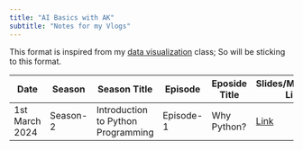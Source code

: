 ```yaml
---
title: "AI Basics with AK"
subtitle: "Notes for my Vlogs"
---
```


This format is inspired from my [data visualization](https://datavizaz.org) class; So will be sticking to this format.

| Date           | Season   | Season Title                       | Episode   | Eposide Title | Slides/Markdown Link                                                                                      | Your Homework                                                                                             |
|-----------|-----------|-----------|-----------|-----------|-----------|-----------|
| 1st March 2024 | Season-2 | Introduction to Python Programming | Episode-1 | Why Python?   | [Link](https://arunkoundinya.github.io/AIBasicswithAK/AI_Vlogs/slides/season02/episode01/why-python.html) | [Link](https://arunkoundinya.github.io/AIBasicswithAK/AI_Vlogs/homework/season02/episode01/homework.html) |